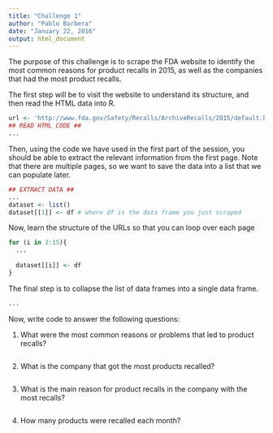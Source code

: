 ```yaml
---
title: "Challenge 1"
author: "Pablo Barbera"
date: "January 22, 2016"
output: html_document
---
```


The purpose of this challenge is to scrape the FDA website to identify the most common reasons for product recalls in 2015, as well as the companies that had the most product recalls.

The first step will be to visit the website to understand its structure, and then read the HTML data into R.

```r
url <- 'http://www.fda.gov/Safety/Recalls/ArchiveRecalls/2015/default.htm'
## READ HTML CODE ##
...
```

Then, using the code we have used in the first part of the session, you should be able to extract the relevant information from the first page. Note that there are multiple pages, so we want to save the data into a list that we can populate later.

```r
## EXTRACT DATA ##
...
dataset <- list()
dataset[[1]] <- df # where df is the data frame you just scraped
```

Now, learn the structure of the URLs so that you can loop over each page

```r
for (i in 2:15){
  ...
  
  dataset[[i]] <- df
}
```

The final step is to collapse the list of data frames into a single data frame.

```r
...
```

Now, write code to answer the following questions:

1. What were the most common reasons or problems that led to product recalls?

```r

```

2. What is the company that got the most products recalled?

```r

```

3. What is the main reason for product recalls in the company with the most recalls?

```r

```

4. How many products were recalled each month?

```r

```

